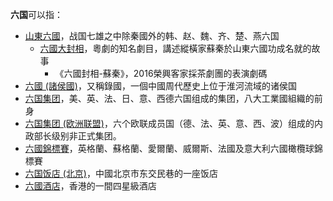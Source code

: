 '''六国'''可以指：

*[[山东_(古代)|山東六國]]，战国七雄之中除秦國外的韩、赵、魏、齐、楚、燕六国
**[[六國大封相|六國大封相]]，粵劇的知名劇目，講述縱橫家蘇秦於山東六國功成名就的故事
***《六國封相-蘇秦》，2016榮興客家採茶劇團的表演劇碼
*[[六國_(諸侯國)|六國 (諸侯國)]]，又稱錄國，一個中國周代歷史上位于淮河流域的诸侯国
*[[七大工業國組織|六国集团]]，美、英、法、日、意、西德六国组成的集团，八大工業國組織的前身
*[[六国集团_(欧洲联盟)|六国集团 (欧洲联盟)]]，六个欧联成员国（德、法、英、意、西、波）组成的内政部长级别非正式集团。
*[[六國錦標賽|六國錦標賽]]，英格蘭、蘇格蘭、愛爾蘭、威爾斯、法國及意大利六國橄欖球錦標賽
*[[华风宾馆|六国饭店 (北京)]]，中國北京市东交民巷的一座饭店
*[[六國酒店|六國酒店]]，香港的一間四星級酒店
{{Disambig|Cat=二字消歧义}}